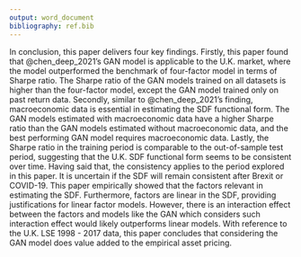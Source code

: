 ```yaml
---
output: word_document
bibliography: ref.bib
---
```


<!-- # Conclusion -->

In conclusion, this paper delivers four key findings.
Firstly, this paper found that @chen_deep_2021's GAN model
is applicable to the U.K. market, where the model outperformed the
benchmark of four-factor model in terms of Sharpe ratio.
The Sharpe ratio of the GAN models trained on all datasets
is higher than the four-factor model, except the GAN
model trained only on past return data.
Secondly, similar to @chen_deep_2021's finding,
macroeconomic data is essential in estimating the SDF functional
form.
The GAN models estimated with macroeconomic data have a
higher Sharpe ratio than the GAN models estimated 
without macroeconomic data, and the best performing
GAN model requires macroeconomic data.
Lastly, 
the Sharpe ratio in the training period is comparable to the
out-of-sample test period, suggesting that the U.K. SDF
functional form seems to be consistent over time. 
Having said that, the consistency applies to the period
explored in this paper. It is uncertain if the SDF will remain
consistent after Brexit or COVID-19.
This paper empirically showed that the factors relevant in
estimating the SDF. Furthermore, factors are linear in the
SDF, providing justifications for linear factor models.
However, there is an interaction effect between the factors
and models like the GAN which considers such interaction effect
would likely outperforms linear models.
With reference to the U.K. LSE 1998 - 2017 data,
this paper concludes that considering the GAN model does
value added to the empirical asset pricing.
